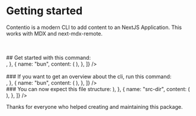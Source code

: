 # Getting started

Contentio is a modern CLI to add content to an NextJS Application. This works with <Link href="https://mdxjs.com">MDX</Link> and <Link href="https://github.com/hashicorp/next-mdx-remote">next-mdx-remote</Link>.

<br />
<br />
## Get started with this command:
<br />
<Tabs
  customId="install"
  tabs={[
    {
      name: "npm",
      content: <Viewer code="npx contentio@latest init" language="bash" />,
    },
    {
      name: "bun",
      content: (
        <Viewer code="bunx --bun contentio@latest init" language="bash" />
      ),
    },
  ]}
/>
<br />
<br />
### If you want to get an overview about the cli, run this command:
<br />
<Tabs
  customId="help"
  tabs={[
    {
      name: "npm",
      content: <Viewer code="npx contentio@latest help" language="bash" />,
    },
    {
      name: "bun",
      content: (
        <Viewer code="bunx --bun contentio@latest help" language="bash" />
      ),
    },
  ]}
/>
<br />
### You can now expect this file structure:
<Tabs
  customId="fileStructure"
  tabs={[
    {
      name: "app-dir",
      content: (
        <AppFileDir />
      ),
    },
    {
      name: "src-dir",
      content: (
        <SrcFileDir />
      ),
    },
  ]}
/>

<p style={{marginTop: "12px", color: "#d0d0d0"}}>Thanks for everyone who helped creating and maintaining this package.</p>